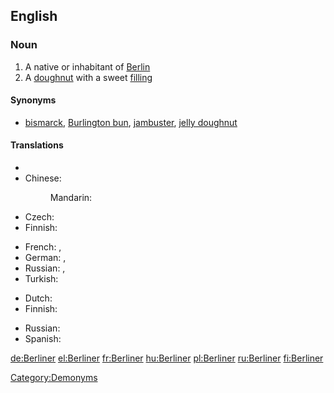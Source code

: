 ==English==

===Noun===
{{wikipedia}}
{{en-noun}}

# A native or inhabitant of [[Berlin]] {{Audio|De-Berliner.ogg|Audio}}
# A [[doughnut]] with a sweet [[filling]] {{Audio|De-Berliner.ogg|Audio}}

====Synonyms====
* {{sense|filled doughnut}} [[bismarck]], [[Burlington bun]], [[jambuster]], [[jelly doughnut]]

====Translations====
{{trans-top|native or inhabitant of Berlin}}
* {{trreq|Catalan}}
* Chinese:
*: Mandarin: {{t-|cmn|柏林人|tr=Bólínrén|sc=Hani}}
* Czech: {{t-|cs|Berlíňan|m}}
* Finnish: {{t+|fi|berliiniläinen}}
{{trans-mid}}
* French: {{t+|fr|berlinois|m}},  {{t+|fr|berlinoise|f}}
* German: {{t+|de|Berliner|m}},  {{t|de|Berlinerin|f}}
* Russian: {{t|ru|берлинец|m|tr=berlínec}},  {{t|ru|берлинка|f|tr=berlínka}}
* Turkish: {{t|tr|Berlinli}}
{{trans-bottom}}

{{trans-top|doughnut}}
* Dutch: {{t|nl|Berlinerbol}}
* Finnish: {{t|fi|hillomunkki}}
{{trans-mid}}
* Russian: {{t|ru|берлинер|tr=berliner}}
* Spanish: {{t|es|berlinesa}}
{{trans-bottom}}

[[Category:Demonyms]]

[[de:Berliner]]
[[el:Berliner]]
[[fr:Berliner]]
[[hu:Berliner]]
[[pl:Berliner]]
[[ru:Berliner]]
[[fi:Berliner]]